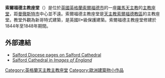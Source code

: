 {{multiple issues|
{{expand|time=2015-03-18T16:28:57+00:00}}
{{unreferenced|time=2015-03-18T16:28:57+00:00}}
}}
'''索爾福德主教座堂'''（{{lang-en|Salford Cathedral}}）是位於[[英國|英國]][[英格蘭|英格蘭]][[索爾福德市|索爾福德市]]的一座[[羅馬天主教|羅馬天主教]]的[[主教座堂|主教座堂]]，距[[曼徹斯特市|曼徹斯特市]]中心並不遠。索爾福德主教座堂是[[天主教索爾福德教區|天主教索爾福德教區]]的主教座堂。教堂外觀為新哥特式建築，是英國II*級保護建築。索爾福德主教座堂修建於1844年至1848年期間。

== 外部連結 ==
{{Commons category|Salford Cathedral}}
*[https://web.archive.org/web/20100904040408/http://www.salforddiocese.org.uk/cathedral Salford Diocese pages on Salford Cathedral]
*[https://web.archive.org/web/20160906095937/http://www.imagesofengland.org.uk/details/default.aspx?pid=1&id=471539 Salford Cathedral in ''Images of England'']

{{DEFAULTSORT:Salford Cathedral}}
[[Category:英格蘭天主教主教座堂|Category:英格蘭天主教主教座堂]]
{{European building-stub}}
{{England-stub}}
[[Category:歐洲建築物小作品|Category:歐洲建築物小作品]]